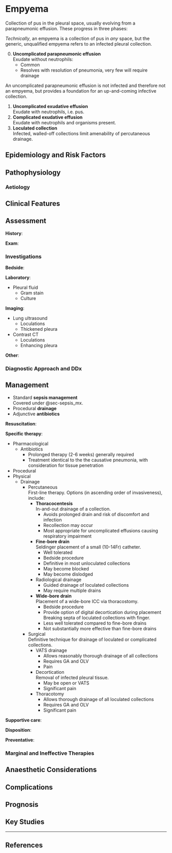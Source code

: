 # Empyema {#sec-empyema}

Collection of pus in the pleural space, usually evolving from a parapneumonic effusion. These progress in three phases:

:::column-margin
*Technically*, an empyema is a collection of pus in *any* space, but the generic, unqualified empyema refers to an infected pleural collection.
:::

0. **Uncomplicated parapneumonic effusion**\
Exudate without neutrophils:
   * Common
   * Resolves with resolution of pneumonia, very few will require drainage

:::column-margin
An uncomplicated parapneumonic effusion is not infected and therefore not an empyema, but provides a foundation for an up-and-coming infective collection.
:::

1. **Uncomplicated exudative effusion**\
Exudate with neutrophils, i.e. pus.
2. **Complicated exudative effusion**\
Exudate with neutrophils and organisms present.
3. **Loculated collection**\
Infected, walled-off collections limit amenability of percutaneous drainage.


## Epidemiology and Risk Factors

## Pathophysiology

### Aetiology

## Clinical Features

## Assessment

**History**:

**Exam**:

### Investigations

**Bedside**:

**Laboratory**:

* Pleural fluid
   * Gram stain
   * Culture

**Imaging**:

* Lung ultrasound
   * Loculations
   * Thickened pleura
* Contrast CT
   * Loculations
   * Enhancing pleura


**Other**:

### Diagnostic Approach and DDx


## Management

:::priority
* Standard **sepsis management**\
Covered under @sec-sepsis_mx.
* Procedural **drainage**
* Adjunctive **antibiotics**
:::


**Resuscitation**:

**Specific therapy**:

* Pharmacological
   * Antibiotics
      * Prolonged therapy (2-6 weeks) generally required
      * Treatment identical to the the causative pneumonia, with consideration for tissue penetration
* Procedural
* Physical
   * Drainage\
       * Percutaneous\
      First-line therapy. Options (in ascending order of invasiveness), include:
         * **Thoracocentesis**\
         In-and-out drainage of a collection.
            * Avoids prolonged drain and risk of discomfort and infection
            * Recollection may occur
            * Most appropriate for uncomplicated effusions causing respiratory impairment
         * **Fine-bore drain**\
         Seldinger placement of a small (10-14Fr) catheter.
            * Well tolerated
            * Bedside procedure
            * Definitive in most unloculated collections
            * May become blocked
            * May become dislodged
         * Radiological drainage
            * Guided drainage of loculated collections
            * May require multiple drains
         * **Wide-bore drain**\
         Placement of a wide-bore ICC via thoracostomy.
            * Bedside procedure
            * Provide option of digital decortication during placement\
            Breaking septa of loculated collections with finger.
            * Less well tolerated compared to fine-bore drains
            * Not substantially more effective than fine-bore drains
      * Surgical\
      Definitive technique for drainage of loculated or complicated collections.
         * VATS drainage
            * Allows reasonably thorough drainage of all collections
            * Requires GA and OLV
            * Pain
         * Decortication\
         Removal of infected pleural tissue.
            * May be open or VATS
            * Significant pain
         * Thoracotomy
            * Allows thorough drainage of all loculated collections
            * Requires GA and OLV
            * Significant pain

**Supportive care**:

**Disposition**:

**Preventative**:


### Marginal and Ineffective Therapies

## Anaesthetic Considerations

## Complications

## Prognosis

## Key Studies


---

## References
